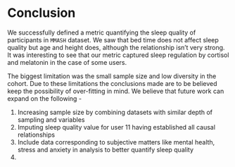 # Conclusion
We successfully defined a metric quantifying the sleep quality of participants in `MMASH` dataset. We saw that bed time does not affect sleep quality but age and height does, although the relationship isn't very strong. It was interesting to see that our metric captured sleep regulation by cortisol and melatonin in the case of some users.

The biggest limitation was the small sample size and low diversity in the cohort. Due to these limitations the conclusions made are to be believed keep the possibility of over-fitting in mind. We believe that future work can expand on the following - 
 
(1) Increasing sample size by combining datasets with similar depth of sampling and variables
(2) Imputing sleep quality value for user 11 having established all causal relationships
(3) Include data corresponding to subjective matters like mental health, stress and anxiety in analysis to better quantify sleep quality
(4)

<!-- ## Discussion -->

<!-- (1) Expand on imputing missing values for sleep csv of user 11 -  -->

<!-- Having calculated the sleep quality for 21 users, it would be easy to treat user 11 as a missing value and apply different algorithms for imputing the value. However, this comes with a caveat - because the users are in themselves continuous categories and probably have their own distribution, looking at the entire sample space would mean that underlying distribution is multivariate. So, to effectively impute the value, we  first need to estimate the distribution parameters (even if assume that the distribution of each user is normal). This is beyond the scope of this project but we do plan to try it out if time permits. -->

<!-- (2) Another area of discussion, which is beyond the scope of this project is to learn a DAG using all the variables and perform causal inference to identify confounders. The sleep metric can then be defined using the minimum control set or the sufficient set for the variables in the sleep.cs file. This definition will implicitly apply at least some of the relationships we identified in our results section -->
<!-- (3) Is it possible to use other kinds of plots to establish dependencies and correlations? -->
<!-- (4) Include the files that have been excluded from the analysis like questionnaires -->
<!-- (5) Given the relationships identified, can we predict the sleep quality of a new participant who joins the cohort? -->

